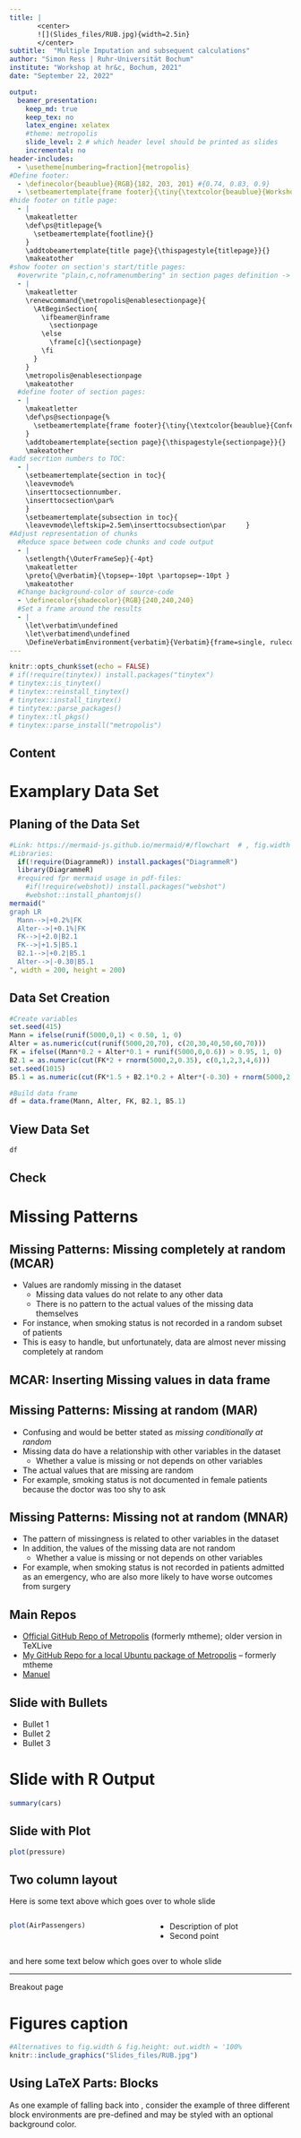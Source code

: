 ```yaml
---
title: |
       <center>
       ![](Slides_files/RUB.jpg){width=2.5in}
       </center>
subtitle:  "Multiple Imputation and subsequent calculations"
author: "Simon Ress | Ruhr-Universität Bochum"
institute: "Workshop at hr&c, Bochum, 2021"
date: "September 22, 2022"

output:
  beamer_presentation:
    keep_md: true
    keep_tex: no
    latex_engine: xelatex
    #theme: metropolis
    slide_level: 2 # which header level should be printed as slides
    incremental: no
header-includes:
  - \usetheme[numbering=fraction]{metropolis}
#Define footer:
  - \definecolor{beaublue}{RGB}{182, 203, 201} #{0.74, 0.83, 0.9}
  - \setbeamertemplate{frame footer}{\tiny{\textcolor{beaublue}{Workshop Multiple Imputation and subsequent calculations (at hr\&c),  2022 | SIMON RESS}}}
#hide footer on title page:
  - |
    \makeatletter
    \def\ps@titlepage{%
      \setbeamertemplate{footline}{}
    }
    \addtobeamertemplate{title page}{\thispagestyle{titlepage}}{}
    \makeatother
#show footer on section's start/title pages:
  #overwrite "plain,c,noframenumbering" in section pages definition -> enables footer:
  - |
    \makeatletter
    \renewcommand{\metropolis@enablesectionpage}{
      \AtBeginSection{
        \ifbeamer@inframe
          \sectionpage
        \else
          \frame[c]{\sectionpage}
        \fi
      }
    }
    \metropolis@enablesectionpage
    \makeatother
  #define footer of section pages:
  - |
    \makeatletter
    \def\ps@sectionpage{%
      \setbeamertemplate{frame footer}{\tiny{\textcolor{beaublue}{Conference 56. Jahrestagung der DGSMP, 2021 | SIMON RESS}}}
    }
    \addtobeamertemplate{section page}{\thispagestyle{sectionpage}}{}
    \makeatother
#add secrtion numbers to TOC:
  - |
    \setbeamertemplate{section in toc}{
    \leavevmode%
    \inserttocsectionnumber. 
    \inserttocsection\par%
    }
    \setbeamertemplate{subsection in toc}{
    \leavevmode\leftskip=2.5em\inserttocsubsection\par     }
#Adjust representation of chunks
  #Reduce space between code chunks and code output
  - |
    \setlength{\OuterFrameSep}{-4pt}
    \makeatletter
    \preto{\@verbatim}{\topsep=-10pt \partopsep=-10pt }
    \makeatother
  #Change background-color of source-code
  - \definecolor{shadecolor}{RGB}{240,240,240}
  #Set a frame around the results
  - | 
    \let\verbatim\undefined
    \let\verbatimend\undefined
    \DefineVerbatimEnvironment{verbatim}{Verbatim}{frame=single, rulecolor=\color{shadecolor}, framerule=0.3mm,framesep=1mm}
---
```


```r
knitr::opts_chunk$set(echo = FALSE)
# if(!require(tinytex)) install.packages("tinytex")
# tinytex::is_tinytex()
# tinytex::reinstall_tinytex()
# tinytex::install_tinytex()
# tintytex::parse_packages()
# tinytex::tl_pkgs()
# tinytex::parse_install("metropolis")
```


## Content
\tableofcontents[]

# Examplary Data Set

## Planing of the Data Set

```r
#Link: https://mermaid-js.github.io/mermaid/#/flowchart  # , fig.width = 5, fig.asp = .2
#Libraries:
  if(!require(DiagrammeR)) install.packages("DiagrammeR")
  library(DiagrammeR)
  #required fpr mermaid usage in pdf-files:
    #if(!require(webshot)) install.packages("webshot")
    #webshot::install_phantomjs()
mermaid("
graph LR
  Mann-->|+0.2%|FK
  Alter-->|+0.1%|FK
  FK-->|+2.0|B2.1
  FK-->|+1.5|B5.1
  B2.1-->|+0.2|B5.1
  Alter-->|-0.30|B5.1
", width = 200, height = 200)
```

## Data Set Creation
```r
#Create variables
set.seed(415)
Mann = ifelse(runif(5000,0,1) < 0.50, 1, 0)
Alter = as.numeric(cut(runif(5000,20,70), c(20,30,40,50,60,70)))
FK = ifelse((Mann*0.2 + Alter*0.1 + runif(5000,0,0.6)) > 0.95, 1, 0)
B2.1 = as.numeric(cut(FK*2 + rnorm(5000,2,0.35), c(0,1,2,3,4,6)))
set.seed(1015)
B5.1 = as.numeric(cut(FK*1.5 + B2.1*0.2 + Alter*(-0.30) + rnorm(5000,2.5,0.30), c(-2,1,2,3,4,8)))

#Build data frame
df = data.frame(Mann, Alter, FK, B2.1, B5.1)
```

## View Data Set
```r
df
```

## Check 

# Missing Patterns

## Missing Patterns: Missing completely at random (MCAR)

- Values are randomly missing in the dataset
  - Missing data values do not relate to any other data
  - There is no pattern to the actual values of the missing data themselves
- For instance, when smoking status is not recorded in a random subset of patients
- This is easy to handle, but unfortunately, data are almost never missing completely at random

## MCAR: Inserting Missing values in data frame


## Missing Patterns: Missing at random (MAR)

- Confusing and would be better stated as *missing conditionally at random*
- Missing data do have a relationship with other variables in the dataset
  - Whether a value is missing or not depends on other variables
- The actual values that are missing are random
- For example, smoking status is not documented in female patients because the doctor was too shy to ask


## Missing Patterns: Missing not at random (MNAR)

- The pattern of missingness is related to other variables in the dataset 
- In addition, the values of the missing data are not random
  - Whether a value is missing or not depends on other variables
- For example, when smoking status is not recorded in patients admitted as an emergency, who are also more likely to have worse outcomes from surgery



## Main Repos

- [Official GitHub Repo of Metropolis](https://github.com/matze/mtheme)
  (formerly mtheme); older version in TeXLive 
- [My GitHub Repo for a local Ubuntu package of Metropolis](https://github.com/eddelbuettel/pkg-latex-metropolis) -- formerly mtheme
- [Manuel](https://mirror.physik.tu-berlin.de/pub/CTAN/macros/latex/contrib/beamer-contrib/themes/metropolis/doc/metropolistheme.pdf)

## Slide with Bullets

- Bullet 1
- Bullet 2
- Bullet 3

# Slide with R Output

```r
summary(cars)
```

## Slide with Plot

```r
plot(pressure)
```



## Two column layout

Here is some text above which goes over to whole slide

<!-- -------------------------- -->
<!-- Start of two column layout -->

:::::::::::::: {.columns}
::: {.column width="50%"}

```r
plot(AirPassengers)
```

:::
::: {.column width="50%"}

- Description of plot
- Second point

:::
::::::::::::::

<!-- End of two column layout -->
<!-- ------------------------ -->


and here some text below which goes over to whole slide


<!-- Create new page without title -->
_ _ _  

\LARGE Breakout page

# Figures caption

```r
#Alternatives to fig.width & fig.height: out.width = '100%
knitr::include_graphics("Slides_files/RUB.jpg")
```

## Using LaTeX Parts: Blocks

As one example of falling back into \LaTeX, consider the example of
three different block environments are pre-defined and may be styled
with an optional background color.

<!-- this sets the background -->
\metroset{block=fill} 

\begin{block}{Default}
  Block content.
\end{block}

\begin{alertblock}{Alert}
  Block content.
\end{alertblock}

\begin{exampleblock}{Example}
  Block content.
\end{exampleblock}